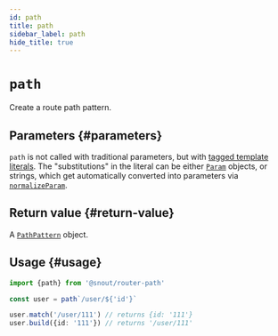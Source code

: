 ```yaml
---
id: path
title: path
sidebar_label: path
hide_title: true
---
```


# `path`

Create a route path pattern.

## Parameters {#parameters}

`path` is not called with traditional parameters, but with [tagged template
literals]. The "substitutions" in the literal can be either [`Param`] objects,
or strings,  which get automatically converted into parameters via
[`normalizeParam`].

## Return value {#return-value}

A [`PathPattern`] object.

## Usage {#usage}

```ts no-transpile
import {path} from '@snout/router-path'

const user = path`/user/${'id'}`

user.match('/user/111') // returns {id: '111'}
user.build({id: '111'}) // returns '/user/111'
```

<!-- References -->

[`normalizeparam`]: normalizeParam.mdx
[`param`]: type/Param.mdx
[`pathpattern`]: type/PathPattern.mdx

[tagged template literals]: https://developer.mozilla.org/docs/Web/JavaScript/Reference/Template_literals#tagged_templates
